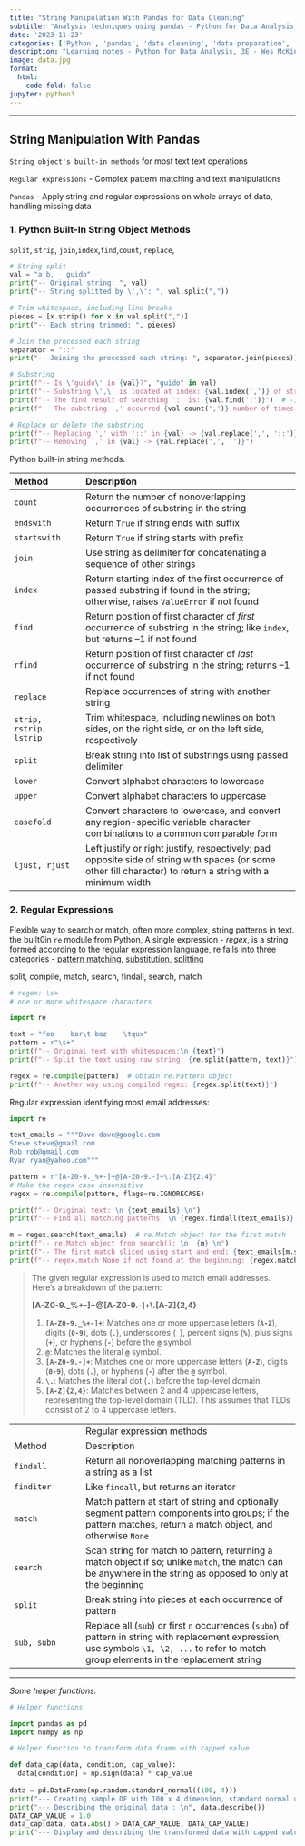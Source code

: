 ```yaml
---
title: "String Manipulation With Pandas for Data Cleaning"
subtitle: "Analysis techniques using pandas - Python for Data Analysis, 3E by Wes McKinney"
date: '2023-11-23'
categories: ['Python', 'pandas', 'data cleaning', 'data preparation', 'string manipulation']
description: "Learning notes - Python for Data Analysis, 3E - Wes McKinney"
image: data.jpg
format:
  html:
    code-fold: false
jupyter: python3
---
```


------------------------------------------------------------------------

## String Manipulation With Pandas

`String object's built-in methods` for most text text operations

`Regular expressions` - Complex pattern matching and text manipulations

`Pandas` - Apply string and regular expressions on whole arrays of data, handling missing data

### 1. Python Built-In String Object Methods

`split`, `strip`, `join`,`index`,`find`,`count`, `replace`,

```python

# String split
val = "a,b,   guido"
print("-- Original string: ", val)
print("-- String splitted by \',\': ", val.split(","))

# Trim whitespace, including line breaks
pieces = [x.strip() for x in val.split(",")]
print("-- Each string trimmed: ", pieces)

# Join the processed each string
separator = "::"
print("-- Joining the processed each string: ", separator.join(pieces))

# Substring
print(f"-- Is \'guido\' in {val}?", "guido" in val)
print(f"-- Substring \',\' is located at index: {val.index(',')} of string: {val}")
print(f"-- The find result of searching ':' is: {val.find(':')}")  # -1 if substring not found
print(f"-- The substring ',' occurred {val.count(',')} number of times in the string.")

# Replace or delete the substring
print(f"-- Replacing ',' with '::' in {val} -> {val.replace(',', '::')}")
print(f"-- Removing ',' in {val} -> {val.replace(',', '')}")
```

Python built-in string methods.

| Method                  | Description                                                                                                                                                 |
|:-----------------|:-----------------------------------------------------|
| `count`                 | Return the number of nonoverlapping occurrences of substring in the string                                                                                  |
| `endswith`              | Return `True` if string ends with suffix                                                                                                                    |
| `startswith`            | Return `True` if string starts with prefix                                                                                                                  |
| `join`                  | Use string as delimiter for concatenating a sequence of other strings                                                                                       |
| `index`                 | Return starting index of the first occurrence of passed substring if found in the string; otherwise, raises `ValueError` if not found                       |
| `find`                  | Return position of first character of *first* occurrence of substring in the string; like `index`, but returns --1 if not found                             |
| `rfind`                 | Return position of first character of *last* occurrence of substring in the string; returns --1 if not found                                                |
| `replace`               | Replace occurrences of string with another string                                                                                                           |
| `strip, rstrip, lstrip` | Trim whitespace, including newlines on both sides, on the right side, or on the left side, respectively                                                     |
| `split`                 | Break string into list of substrings using passed delimiter                                                                                                 |
| `lower`                 | Convert alphabet characters to lowercase                                                                                                                    |
| `upper`                 | Convert alphabet characters to uppercase                                                                                                                    |
| `casefold`              | Convert characters to lowercase, and convert any region-specific variable character combinations to a common comparable form                                |
| `ljust, rjust`          | Left justify or right justify, respectively; pad opposite side of string with spaces (or some other fill character) to return a string with a minimum width |

### 2. Regular Expressions

Flexible way to search or match, often more complex, string patterns in text. the built0in `re` module from Python, A single expression - *regex*, is a string formed according to the regular expression language, re falls into three categories - [pattern matching,]{.underline} [substitution]{.underline}, [splitting]{.underline}

split, compile, match, search, findall, search, match

```python
# regex: \s+ 
# one or more whitespace characters

import re

text = "foo    bar\t baz    \tqux"
pattern = r"\s+"
print(f"-- Original text with whitespaces:\n {text}")
print(f"-- Split the text using raw string: {re.split(pattern, text)}")

regex = re.compile(pattern)  # Obtain re.Pattern object
print(f"-- Another way using compiled regex: {regex.split(text)}")
```

Regular expression identifying most email addresses:

```python
import re

text_emails = """Dave dave@google.com
Steve steve@gmail.com
Rob rob@gmail.com
Ryan ryan@yahoo.com"""

pattern = r"[A-Z0-9._%+-]+@[A-Z0-9.-]+\.[A-Z]{2,4}"
# Make the regex case insensitive
regex = re.compile(pattern, flags=re.IGNORECASE)

print(f"-- Original text: \n {text_emails} \n")
print(f"-- Find all matching patterns: \n {regex.findall(text_emails)} \n")

m = regex.search(text_emails)  # re.Match object for the first match
print(f"-- re.Match object from search(): \n  {m} \n")
print(f"-- The first match sliced using start and end: {text_emails[m.start():m.end()]} \n")
print(f"-- regex.match None if not found at the beginning: {regex.match(text_emails)} \n")
```

> The given regular expression is used to match email addresses. Here's a breakdown of the pattern:
>
> **\[A-Z0-9.\_%+-\]+\@\[A-Z0-9.-\]+\\.\[A-Z\]{2,4}**
>
> 1.  **`[A-Z0-9._%+-]+`**: Matches one or more uppercase letters (**`A-Z`**), digits (**`0-9`**), dots (**`.`**), underscores (**`_`**), percent signs (**`%`**), plus signs (**`+`**), or hyphens (**`-`**) before the **`@`** symbol.
> 2.  **`@`**: Matches the literal **`@`** symbol.
> 3.  **`[A-Z0-9.-]+`**: Matches one or more uppercase letters (**`A-Z`**), digits (**`0-9`**), dots (**`.`**), or hyphens (**`-`**) after the **`@`** symbol.
> 4.  **`\.`**: Matches the literal dot (**`.`**) before the top-level domain.
> 5.  **`[A-Z]{2,4}`**: Matches between 2 and 4 uppercase letters, representing the top-level domain (TLD). This assumes that TLDs consist of 2 to 4 uppercase letters.

|             |                                                                                                                                                                                              |
|------------------|------------------------------------------------------|
|             | Regular expression methods                                                                                                                                                                   |
| Method      | Description                                                                                                                                                                                  |
| `findall`   | Return all nonoverlapping matching patterns in a string as a list                                                                                                                            |
| `finditer`  | Like `findall`, but returns an iterator                                                                                                                                                      |
| `match`     | Match pattern at start of string and optionally segment pattern components into groups; if the pattern matches, return a match object, and otherwise `None`                                  |
| `search`    | Scan string for match to pattern, returning a match object if so; unlike `match`, the match can be anywhere in the string as opposed to only at the beginning                                |
| `split`     | Break string into pieces at each occurrence of pattern                                                                                                                                       |
| `sub, subn` | Replace all (`sub`) or first `n` occurrences (`subn`) of pattern in string with replacement expression; use symbols `\1, \2, ...` to refer to match group elements in the replacement string |

------------------------------------------------------------------------

*Some helper functions.*

```python
# Helper functions

import pandas as pd
import numpy as np

# Helper function to transform data frame with capped value

def data_cap(data, condition, cap_value):
  data[condition] = np.sign(data) * cap_value
  
data = pd.DataFrame(np.random.standard_normal((100, 4)))
print("--- Creating sample DF with 100 x 4 dimension, standard normal dist.: \n", data)
print("--- Describing the original data : \n", data.describe())
DATA_CAP_VALUE = 1.0
data_cap(data, data.abs() > DATA_CAP_VALUE, DATA_CAP_VALUE)
print("--- Display and describing the transformed data with capped value: \n", data, "\n", data.describe())
```
